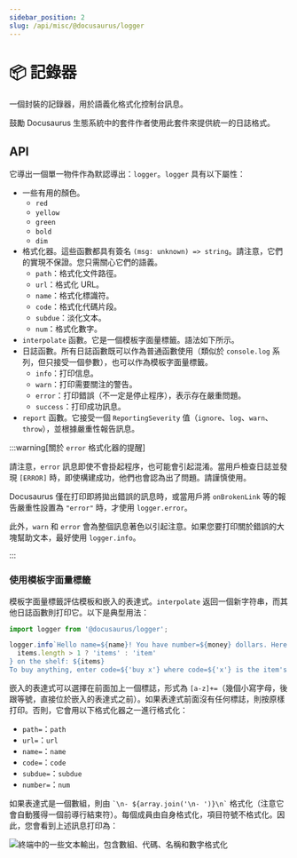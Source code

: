 ```yaml
---
sidebar_position: 2
slug: /api/misc/@docusaurus/logger
---
```


# 📦 記錄器

一個封裝的記錄器，用於語義化格式化控制台訊息。

鼓勵 Docusaurus 生態系統中的套件作者使用此套件來提供統一的日誌格式。

## API

它導出一個單一物件作為默認導出：`logger`。`logger` 具有以下屬性：

- 一些有用的顏色。
  - `red`
  - `yellow`
  - `green`
  - `bold`
  - `dim`
- 格式化器。這些函數都具有簽名 `(msg: unknown) => string`。請注意，它們的實現不保證。您只需關心它們的語義。
  - `path`：格式化文件路徑。
  - `url`：格式化 URL。
  - `name`：格式化標識符。
  - `code`：格式化代碼片段。
  - `subdue`：淡化文本。
  - `num`：格式化數字。
- `interpolate` 函數。它是一個模板字面量標籤。語法如下所示。
- 日誌函數。所有日誌函數既可以作為普通函數使用（類似於 `console.log` 系列，但只接受一個參數），也可以作為模板字面量標籤。
  - `info`：打印信息。
  - `warn`：打印需要關注的警告。
  - `error`：打印錯誤（不一定是停止程序），表示存在嚴重問題。
  - `success`：打印成功訊息。
- `report` 函數。它接受一個 `ReportingSeverity` 值（`ignore`、`log`、`warn`、`throw`），並根據嚴重性報告訊息。

:::warning[關於 `error` 格式化器的提醒]

請注意，`error` 訊息即使不會掛起程序，也可能會引起混淆。當用戶檢查日誌並發現 `[ERROR]` 時，即使構建成功，他們也會認為出了問題。請謹慎使用。

Docusaurus 僅在打印即將拋出錯誤的訊息時，或當用戶將 `onBrokenLink` 等的報告嚴重性設置為 `"error"` 時，才使用 `logger.error`。

此外，`warn` 和 `error` 會為整個訊息著色以引起注意。如果您要打印關於錯誤的大塊幫助文本，最好使用 `logger.info`。

:::

### 使用模板字面量標籤

模板字面量標籤評估模板和嵌入的表達式。`interpolate` 返回一個新字符串，而其他日誌函數則打印它。以下是典型用法：

```js
import logger from '@docusaurus/logger';

logger.info`Hello name=${name}! You have number=${money} dollars. Here are the ${
  items.length > 1 ? 'items' : 'item'
} on the shelf: ${items}
To buy anything, enter code=${'buy x'} where code=${'x'} is the item's name; to quit, press code=${'Ctrl + C'}.`;
```

嵌入的表達式可以選擇在前面加上一個標誌，形式為 `[a-z]+=`（幾個小寫字母，後跟等號，直接位於嵌入的表達式之前）。如果表達式前面沒有任何標誌，則按原樣打印。否則，它會用以下格式化器之一進行格式化：

- `path=`：`path`
- `url=`：`url`
- `name=`：`name`
- `code=`：`code`
- `subdue=`：`subdue`
- `number=`：`num`

如果表達式是一個數組，則由 `` `\n- ${array.join('\n- ')}\n` `` 格式化（注意它會自動獲得一個前導行結束符）。每個成員由自身格式化，項目符號不格式化。因此，您會看到上述訊息打印為：

![終端中的一些文本輸出，包含數組、代碼、名稱和數字格式化](./demo.png)